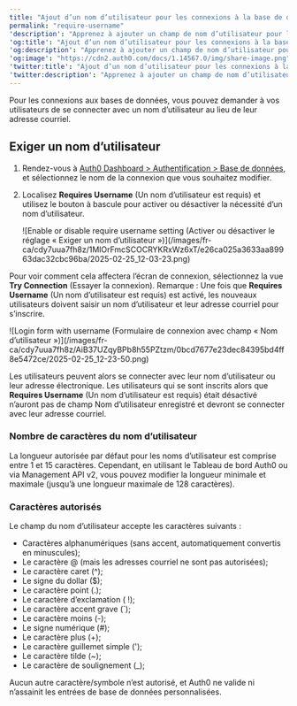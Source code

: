 ```yaml
---
title: "Ajout d’un nom d’utilisateur pour les connexions à la base de données"
permalink: "require-username"
'description': "Apprenez à ajouter un champ de nom d’utilisateur pour la connexion aux bases de données."
'og:title': "Ajout d’un nom d’utilisateur pour les connexions à la base de données"
'og:description': "Apprenez à ajouter un champ de nom d’utilisateur pour la connexion aux bases de données."
'og:image': "https://cdn2.auth0.com/docs/1.14567.0/img/share-image.png"
'twitter:title': "Ajout d’un nom d’utilisateur pour les connexions à la base de données"
'twitter:description': "Apprenez à ajouter un champ de nom d’utilisateur pour la connexion aux bases de données."
---
```


Pour les connexions aux bases de données, vous pouvez demander à vos utilisateurs de se connecter avec un nom d’utilisateur au lieu de leur adresse courriel.

## Exiger un nom d’utilisateur

1. Rendez-vous à [Auth0 Dashboard > Authentification > Base de données](https://manage.auth0.com/#/connections/database), et sélectionnez le nom de la connexion que vous souhaitez modifier.
2. Localisez **Requires Username** (Un nom d’utilisateur est requis) et utilisez le bouton à bascule pour activer ou désactiver la nécessité d’un nom d’utilisateur.

   <Frame>![Enable or disable require username setting (Activer ou désactiver le réglage « Exiger un nom d’utilisateur »)](/images/fr-ca/cdy7uua7fh8z/1MlOrFmcSCOCRYKRxWz6xT/e26ca025a3633aa89963dac32cbc96ba/2025-02-25_12-03-23.png)</Frame>

Pour voir comment cela affectera l’écran de connexion, sélectionnez la vue **Try Connection** (Essayer la connexion). Remarque : Une fois que **Requires Username** (Un nom d’utilisateur est requis) est activé, les nouveaux utilisateurs doivent saisir un nom d’utilisateur et leur adresse courriel pour s’inscrire.

<Frame>![Login form with username (Formulaire de connexion avec champ « Nom d’utilisateur »)](/images/fr-ca/cdy7uua7fh8z/AiB37UZqyBPb8h55PZtzm/0bcd7677e23dec84395bd4ff8e5472ce/2025-02-25_12-23-50.png)</Frame>

Les utilisateurs peuvent alors se connecter avec leur nom d’utilisateur ou leur adresse électronique. Les utilisateurs qui se sont inscrits alors que **Requires Username** (Un nom d’utilisateur est requis) était désactivé n’auront pas de champ Nom d’utilisateur enregistré et devront se connecter avec leur adresse courriel.

### Nombre de caractères du nom d’utilisateur

La longueur autorisée par défaut pour les noms d’utilisateur est comprise entre 1 et 15 caractères. Cependant, en utilisant le Tableau de bord Auth0 ou via <Tooltip href="/docs/fr-ca/glossary?term=management-api" tip="Management API
Un produit permettant aux clients d’effectuer des tâches administratives." cta="Voir le glossaire">Management API</Tooltip> v2, vous pouvez modifier la longueur minimale et maximale (jusqu’à une longueur maximale de 128 caractères).

### Caractères autorisés

Le champ du nom d’utilisateur accepte les caractères suivants :

* Caractères alphanumériques (sans accent, automatiquement convertis en minuscules);
* Le caractère @ (mais les adresses courriel ne sont pas autorisées);
* Le caractère caret (^);
* Le signe du dollar ($);
* Le caractère point (.);
* Le caractère d’exclamation ( !);
* Le caractère accent grave (\`);
* Le caractère moins (-);
* Le signe numérique (#);
* Le caractère plus (+);
* Le caractère guillemet simple (');
* Le caractère tilde (~);
* Le caractère de soulignement (_);

Aucun autre caractère/symbole n’est autorisé, et Auth0 ne valide ni n’assainit les entrées de base de données personnalisées.